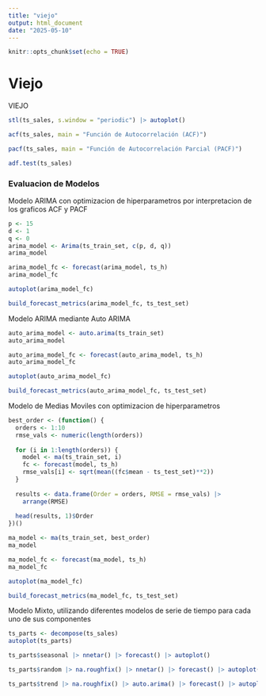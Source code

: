 ```yaml
---
title: "viejo"
output: html_document
date: "2025-05-10"
---
```


```r
knitr::opts_chunk$set(echo = TRUE)
```

# Viejo

VIEJO

```r
stl(ts_sales, s.window = "periodic") |> autoplot()
```

```r
acf(ts_sales, main = "Función de Autocorrelación (ACF)")
```

```r
pacf(ts_sales, main = "Función de Autocorrelación Parcial (PACF)")
```

```r
adf.test(ts_sales)
```

### Evaluacion de Modelos

Modelo ARIMA con optimizacion de hiperparametros por interpretacion de los graficos ACF y PACF

```r
p <- 15
d <- 1
q <- 0
arima_model <- Arima(ts_train_set, c(p, d, q))
arima_model
```

```r
arima_model_fc <- forecast(arima_model, ts_h)
arima_model_fc
```

```r
autoplot(arima_model_fc)
```

```r
build_forecast_metrics(arima_model_fc, ts_test_set)
```

Modelo ARIMA mediante Auto ARIMA

```r
auto_arima_model <- auto.arima(ts_train_set)
auto_arima_model
```

```r
auto_arima_model_fc <- forecast(auto_arima_model, ts_h)
auto_arima_model_fc
```

```r
autoplot(auto_arima_model_fc)
```

```r
build_forecast_metrics(auto_arima_model_fc, ts_test_set)
```

Modelo de Medias Moviles con optimizacion de hiperparametros

```r

best_order <- (function() {
  orders <- 1:10
  rmse_vals <- numeric(length(orders))
  
  for (i in 1:length(orders)) {
    model <- ma(ts_train_set, i)
    fc <- forecast(model, ts_h)
    rmse_vals[i] <- sqrt(mean((fc$mean - ts_test_set)**2))
  }
  
  results <- data.frame(Order = orders, RMSE = rmse_vals) |>
    arrange(RMSE)
  
  head(results, 1)$Order
})()

ma_model <- ma(ts_train_set, best_order)
ma_model
```

```r
ma_model_fc <- forecast(ma_model, ts_h)
ma_model_fc
```

```r
autoplot(ma_model_fc)
```

```r
build_forecast_metrics(ma_model_fc, ts_test_set)
```

Modelo Mixto, utilizando diferentes modelos de serie de tiempo para cada uno de sus componentes

```r
ts_parts <- decompose(ts_sales)
autoplot(ts_parts)
```

```r
ts_parts$seasonal |> nnetar() |> forecast() |> autoplot()
```

```r
ts_parts$random |> na.roughfix() |> nnetar() |> forecast() |> autoplot()
```

```r
ts_parts$trend |> na.roughfix() |> auto.arima() |> forecast() |> autoplot()
```

## 
